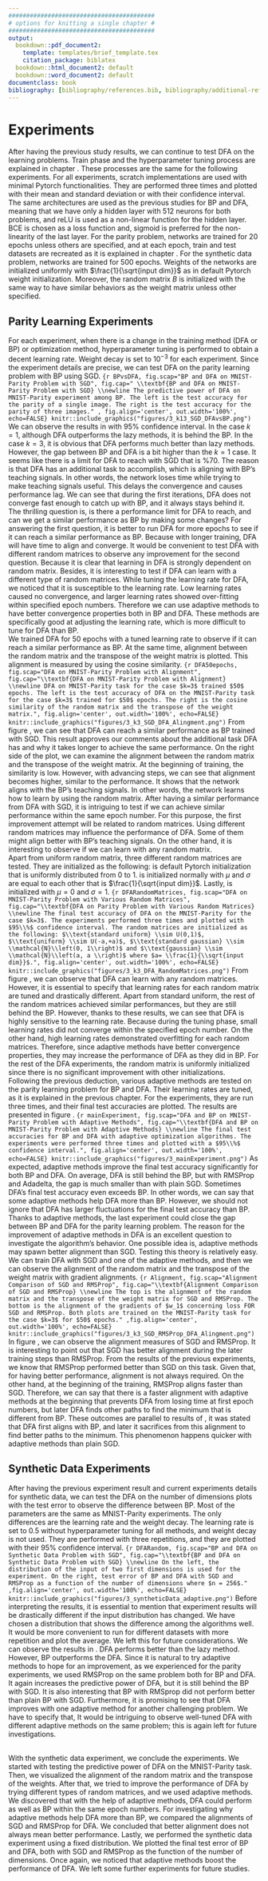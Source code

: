```yaml
---
#########################################
# options for knitting a single chapter #
#########################################
output:
  bookdown::pdf_document2:
    template: templates/brief_template.tex
    citation_package: biblatex
  bookdown::html_document2: default
  bookdown::word_document2: default
documentclass: book
bibliography: [bibliography/references.bib, bibliography/additional-references.bib]
---
```


# Experiments {#chap:chapter_3}

\noindent After having the previous study results, we can continue to test DFA on the learning problems. Train phase and the hyperparameter tuning process are explained in chapter \ref{chap:chapter_2}. These processes are the same for the following experiments. For all experiments, scratch implementations are used with minimal Pytorch functionalities. They are performed three times and plotted with their mean and standard deviation or with their confidence interval.\
The same architectures are used as the previous studies for BP and DFA, meaning that we have only a hidden layer with 512 neurons for both problems, and reLU is used as a non-linear function for the hidden layer. BCE is chosen as a loss function and, sigmoid is preferred for the non-linearity of the last layer. For the parity problem, networks are trained for 20 epochs unless others are specified, and at each epoch, train and test datasets are recreated as it is explained in chapter \ref{chap:chapter_2}. For the synthetic data problem, networks are trained for 500 epochs. Weights of the networks are initialized uniformly with $\frac{1}{\sqrt{input dim}}$ as in default Pytorch weight initialization. Moreover, the random matrix $B$ is initialized with the same way to have similar behaviors as the weight matrix unless other specified.

## Parity Learning Experiments
For each experiment, when there is a change in the training method (DFA or BP) or optimization method, hyperparameter tuning is performed to obtain a decent learning rate. Weight decay is set to $10^{-3}$ for each experiment. Since the experiment details are precise, we can test DFA on the parity learning problem with BP using SGD.
```{r BPvsDFA, fig.scap="BP and DFA on MNIST-Parity Problem with SGD", fig.cap=" \\textbf{BP and DFA on MNIST-Parity Problem with SGD} \\newline The predictive power of DFA on MNIST-Parity experiment among BP. The left is the test accuracy for the parity of a single image. The right is the test accuracy for the parity of three images." , fig.align='center', out.width='100%', echo=FALSE}
knitr::include_graphics("figures/3_k13_SGD_DFAvsBP.png")
```
\noindent We can observe the results in \ref{fig:BPvsDFA} with $95\%$ confidence interval. In the case $k=1$, although DFA outperforms the lazy methods, it is behind the BP. In the case $k=3$, it is obvious that DFA performs much better than lazy methods. However, the gap between BP and DFA is a bit higher than the $k=1$ case. It seems like there is a limit for DFA to reach with SGD that is $\%70$. The reason is that DFA has an additional task to accomplish, which is aligning with BP's teaching signals. In other words, the network loses time while trying to make teaching signals useful. This delays the convergence and causes performance lag. We can see that during the first iterations, DFA does not converge fast enough to catch up with BP, and it always stays behind it.\
The thrilling question is, is there a performance limit for DFA to reach, and can we get a similar performance as BP by making some changes? For answering the first question, it is better to run DFA for more epochs to see if it can reach a similar performance as BP. Because with longer training, DFA will have time to align and converge. It would be convenient to test DFA with different random matrices to observe any improvement for the second question. Because it is clear that learning in DFA is strongly dependent on random matrix. Besides, it is interesting to test if DFA can learn with a different type of random matrices. While tuning the learning rate for DFA, we noticed that it is susceptible to the learning rate. Low learning rates caused no convergence, and larger learning rates showed over-fitting within specified epoch numbers. Therefore we can use adaptive methods to have better convergence properties both in BP and DFA. These methods are specifically good at adjusting the learning rate, which is more difficult to tune for DFA than BP.\
\noindent We trained DFA for 50 epochs with a tuned learning rate to observe if it can reach a similar performance as BP. At the same time, alignment between the random matrix and the transpose of the weight matrix is plotted. This alignment is measured by using the cosine similarity.
```{r DFA50epochs, fig.scap="DFA on MNIST-Parity Problem with Alignment", fig.cap="\\textbf{DFA on MNIST-Parity Problem with Alignment} \\newline DFA on MNIST-Parity task for the case $k=3$ trained $50$ epochs. The left is the test accuracy of DFA on the MNIST-Parity task for the case $k=3$ trained for $50$ epochs. The right is the cosine similarity of the random matrix and the transpose of the weight matrix.", fig.align='center', out.width='100%', echo=FALSE}
knitr::include_graphics("figures/3_k3_SGD_DFA_Alingment.png")
```
\noindent From figure \ref{fig:DFA50epochs}, we can see that DFA can reach a similar performance as BP trained with SGD. This result approves our comments about the additional task DFA has and why it takes longer to achieve the same performance. On the right side of the plot, we can examine the alignment between the random matrix and the transpose of the weight matrix. At the beginning of training, the similarity is low. However, with advancing steps, we can see that alignment becomes higher, similar to the performance. It shows that the network aligns with the BP's teaching signals. In other words, the network learns how to learn by using the random matrix.
\noindent After having a similar performance from DFA with SGD, it is intriguing to test if we can achieve similar performance within the same epoch number. For this purpose, the first improvement attempt will be related to random matrices. Using different random matrices may influence the performance of DFA. Some of them might align better with BP's teaching signals. On the other hand, it is interesting to observe if we can learn with any random matrix.\
Apart from uniform random matrix, three different random matrices are tested. They are initialized as the following: \textbf{standard uniform} is default Pytorch initialization that is uniformly distributed from $0$ to $1$. \textbf{Gaussian} is initialized normally with $\mu$ and $\sigma$ are equal to each other that is $\frac{1}{\sqrt{input dim}}$. Lastly, \textbf{standard gaussian} is initialized with $\mu=0$ and $\sigma=1$.
```{r DFARandomMatrices, fig.scap="DFA on MNIST-Parity Problem with Various Random Matrices", fig.cap="\\textbf{DFA on Parity Problem with Various Random Matrices} \\newline The final test accuracy of DFA on the MNIST-Parity for the case $k=3$. The experiments performed three times and plotted with $95\\%$ confidence interval. The random matrices are initialized as the following: $\\text{standard uniform} \\sim U(0,1)$, $\\text{uniform} \\sim U(-a,+a)$, $\\text{standard gaussian} \\sim \\mathcal{N}\\left(0, 1\\right)$ and $\\text{gaussian} \\sim \\mathcal{N}\\left(a, a \\right)$ where $a= \\frac{1}{\\sqrt{input dim}}$.", fig.align='center', out.width='100%', echo=FALSE}
knitr::include_graphics("figures/3_k3_DFA_RandomMatrices.png")
```
\noindent From figure \ref{fig:DFARandomMatrices}, we can observe that DFA can learn with any random matrices. However, it is essential to specify that learning rates for each random matrix are tuned and drastically different. Apart from standard uniform, the rest of the random matrices achieved similar performances, but they are still behind the BP. However, thanks to these results, we can see that DFA is highly sensitive to the learning rate. Because during the tuning phase, small learning rates did not converge within the specified epoch number. On the other hand, high learning rates demonstrated overfitting for each random matrices. Therefore, since adaptive methods have better convergence properties, they may increase the performance of DFA as they did in BP. For the rest of the DFA experiments, the random matrix is uniformly initialized since there is no significant improvement with other initializations.\
\noindent Following the previous deduction, various adaptive methods are tested on the parity learning problem for BP and DFA. Their learning rates are tuned, as it is explained in the previous chapter. For the experiments, they are run three times, and their final test accuracies are plotted. The results are presented in figure \ref{fig:mainExperiment}.
```{r mainExperiment, fig.scap="DFA and BP on MNIST-Parity Problem with Adaptive Methods", fig.cap="\\textbf{DFA and BP on MNIST-Parity Problem with Adaptive Methods} \\newline The final test accuracies for BP and DFA with adaptive optimization algorithms. The experiments were performed three times and plotted with a $95\\%$ confidence interval.", fig.align='center', out.width='100%', echo=FALSE}
knitr::include_graphics("figures/3_mainExperiment.png")
```
\noindent As expected, adaptive methods improve the final test accuracy significantly for both BP and DFA. On average, DFA is still behind the BP, but with RMSProp and Adadelta, the gap is much smaller than with plain SGD. Sometimes DFA's final test accuracy even exceeds BP. In other words, we can say that some adaptive methods help DFA more than BP. However, we should not ignore that DFA has larger fluctuations for the final test accuracy than BP. Thanks to adaptive methods, the last experiment could close the gap between BP and DFA for the parity learning problem.
\noindent The reason for the improvement of adaptive methods in DFA is an excellent question to investigate the algorithm's behavior. One possible idea is, adaptive methods may spawn better alignment than SGD. Testing this theory is relatively easy. We can train DFA with SGD and one of the adaptive methods, and then we can observe the alignment of the random matrix and the transpose of the weight matrix with gradient alignments.
```{r Alignment, fig.scap="Alignment Comparison of SGD and RMSProp", fig.cap="\\textbf{Alignment Comparison of SGD and RMSProp} \\newline The top is the alignment of the random matrix and the transpose of the weight matrix for SGD and RMSProp. The bottom is the alignment of the gradients of $w_1$ concerning loss FOR SGD and RMSProp. Both plots are trained on the MNIST-Parity task for the case $k=3$ for $50$ epochs." ,fig.align='center', out.width='100%', echo=FALSE}
knitr::include_graphics("figures/3_k3_SGD_RMSProp_DFA_Alingment.png")
```
\noindent In figure \ref{fig:Alignment}, we can observe the alignment measures of SGD and RMSProp. It is interesting to point out that SGD has better alignment during the later training steps than RMSProp. From the results of the previous experiments, we know that RMSProp performed better than SGD on this task. Given that, for having better performance, alignment is not always required. On the other hand, at the beginning of the training, RMSProp aligns faster than SGD. Therefore, we can say that there is a faster alignment with adaptive methods at the beginning that prevents DFA from losing time at first epoch numbers, but later DFA finds other paths to find the minimum that is different from BP. These outcomes are parallel to results of \cite{refinetti2021align}, it was stated that DFA first aligns with BP, and later it sacrifices from this alignment to find better paths to the minimum. This phenomenon happens quicker with adaptive methods than plain SGD.

## Synthetic Data Experiments
After having the previous experiment result and current experiments details for synthetic data, we can test the DFA on the number of dimensions plots with the test error to observe the difference between BP. Most of the parameters are the same as MNIST-Parity experiments. The only differences are the learning rate and the weight decay. The learning rate is set to $0.5$ without hyperparameter tuning for all methods, and weight decay is not used. They are performed with three repetitions, and they are plotted with their $95\%$ confidence interval.
```{r DFARandom, fig.scap="BP and DFA on Synthetic Data Problem with SGD", fig.cap="\\textbf{BP and DFA on Synthetic Data Problem with SGD} \\newline On the left, the distribution of the input of two first dimensions is used for the experiment. On the right, test error of BP and DFA with SGD and RMSProp as a function of the number of dimensions where $n = 256$." ,fig.align='center', out.width='100%', echo=FALSE}
knitr::include_graphics("figures/3_syntheticData_adaptive.png")
```
\noindent Before interpreting the results, it is essential to mention that experiment results will be drastically different if the input distribution has changed. We have chosen a distribution that shows the difference among the algorithms well. It would be more convenient to run for different datasets with more repetition and plot the average. We left this for future considerations.
\noindent We can observe the results in \ref{fig:DFARandom}. DFA performs better than the lazy method. However, BP outperforms the DFA. Since it is natural to try adaptive methods to hope for an improvement, as we experienced for the parity experiments, we used RMSProp on the same problem both for BP and DFA. It again increases the predictive power of DFA, but it is still behind the BP with SGD. It is also interesting that BP with RMSprop did not perform better than plain BP with SGD.
Furthermore, it is promising to see that DFA improves with one adaptive method for another challenging problem. We have to specify that,  It would be intriguing to observe well-tuned DFA with different adaptive methods on the same problem; this is again left for future investigations.\

\noindent \textbf{Highlights} \
With the synthetic data experiment, we conclude the experiments. We started with testing the predictive power of DFA on the MNIST-Parity task. Then, we visualized the alignment of the random matrix and the transpose of the weights. After that, we tried to improve the performance of DFA by trying different types of random matrices, and we used adaptive methods. We discovered that with the help of adaptive methods, DFA could perform as well as BP within the same epoch numbers. For investigating why adaptive methods help DFA more than BP, we compared the alignments of SGD and RMSProp for DFA. We concluded that better alignment does not always mean better performance. Lastly, we performed the synthetic data experiment using a fixed distribution. We plotted the final test error of BP and DFA, both with SGD and RMSProp as the function of the number of dimensions. Once again, we noticed that adaptive methods boost the performance of DFA. We left some further experiments for future studies.